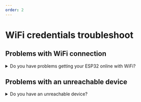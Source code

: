 ```yaml
---
order: 2
---
```


# WiFi credentials troubleshoot

## Problems with WiFi connection

<details>
  <summary>Do you have problems getting your ESP32 online with WiFi?</summary>

<Tabs>
<Tab label="YES">

- The ESP32 cannot connect to 5GHz WiFi network, so be sure to use the WiFi that is on 2.4GHz.

- Make sure that you have typed the correct WiFi SSID and password in the provisioning step. If you are unsure, you can use the `Monitor` button in the
  [Toit console](https://console.toit.io/serial), and check the serial output of your ESP32 in order to see whether the device connects to the internet or fails trying.

- You can configure your device with the WiFi details again using the `Reinstall` button in the [Toit console](https://console.toit.io/serial).

- When your device can get online via WiFi (verify with the `Monitor` button), you must claim your device into your Toit project by using the `Claim` button on the [devices page](https://console.toit.io/devices). Read more [here](../claimtroubleshoot).

- If you are using an open WiFi with no password, use the Toit CLI when reinstalling or provisioning your ESP32 in order to provide an empty string as the password to the command, as in:

```shell
toit serial reinstall -p wifi.ssid="MY_SSID" -p wifi.password=""
```

</Tab>

<Tab label="NO">

If you have other problems or issues with getting your ESP32 setup with Toit, please reach out to the Toit engineering team. We are ready to help you get started using the Toit platform.
We are available via the integrated chat, via [Slack](https://chat.toit.io) or you can write us an email using developers@toit.io.

</Tab>

</Tabs>
</details>

## Problems with an unreachable device

<details>
  <summary>Do you have an unreachable device?</summary>

If your ESP32 is misconfigured in any way, for example if it does not have valid WiFi connection settings, reinstall the ESP32 with the Toit firmware
and WiFi settings via a serial connection, by connecting it with a USB cable to your computer.

<Tabs>
<Tab label="Console">

In the [Web Serial](https://console.toit.io/serial) page in the Toit console, press the Reinstall button and provide the WiFi credentials for the WiFi currently available.

</Tab>

<Tab label="CLI">

Run the `toit serial reinstall` CLI command
with the appropriate WiFi connection settings provided (replace `MY_SSID` and `my_password` with the correct WiFi credentials):

```shell
toit serial reinstall -p wifi.ssid="MY_SSID" -p wifi.password="my_password"
```

</Tab>
</Tabs>
This will reinstall the Toit firmware and settings via the serial port without changing its hardware certificate or hardware ID.
</details>
